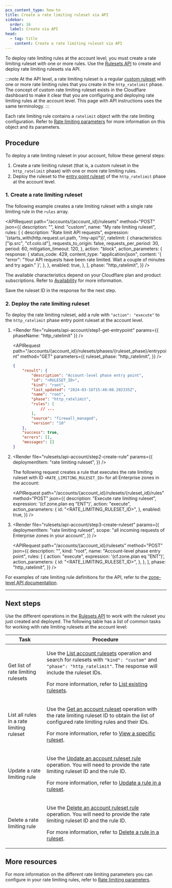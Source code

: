 ```yaml
---
pcx_content_type: how-to
title: Create a rate limiting ruleset via API
sidebar:
  order: 16
  label: Create via API
head:
  - tag: title
    content: Create a rate limiting ruleset via API
---
```



To deploy rate limiting rules at the account level, you must create a rate limiting ruleset with one or more rules. Use the [Rulesets API](/ruleset-engine/rulesets-api/) to create and deploy rate limiting rulesets via API.

:::note
At the API level, a rate limiting ruleset is a regular [custom ruleset](/waf/account/custom-rulesets/) with one or more rate limiting rules that you create in the `http_ratelimit` phase. The concept of custom rate limiting ruleset exists in the Cloudflare dashboard to make it clear that you are configuring and deploying rate limiting rules at the account level. This page with API instructions uses the same terminology.
:::

Each rate limiting rule contains a `ratelimit` object with the rate limiting configuration. Refer to [Rate limiting parameters](/waf/rate-limiting-rules/parameters/) for more information on this object and its parameters.

## Procedure

To deploy a rate limiting ruleset in your account, follow these general steps:

1. Create a rate limiting ruleset (that is, a custom ruleset in the `http_ratelimit` phase) with one or more rate limiting rules.
2. Deploy the ruleset to the [entry point ruleset](/ruleset-engine/about/rulesets/#entry-point-ruleset) of the `http_ratelimit` phase at the account level.

### 1. Create a rate limiting ruleset

The following example creates a rate limiting ruleset with a single rate limiting rule in the `rules` array.

<APIRequest
	path="/accounts/{account_id}/rulesets"
	method="POST"
	json={{
		description: "",
		kind: "custom",
		name: "My rate limiting ruleset",
		rules: [
			{
				description: "Rate limit API requests",
				expression: '(starts_with(http.request.uri.path, "/my-api/"))',
				ratelimit: {
					characteristics: ["ip.src", "cf.colo.id"],
					requests_to_origin: false,
					requests_per_period: 30,
					period: 60,
					mitigation_timeout: 120,
				},
				action: "block",
				action_parameters: {
					response: {
						status_code: 429,
						content_type: "application/json",
						content:
							'{ "error": "Your API requests have been rate limited. Wait a couple of minutes and try again." }',
					},
				},
				enabled: true,
			},
		],
		phase: "http_ratelimit",
	}}
/>

The available characteristics depend on your Cloudflare plan and product subscriptions. Refer to [Availability](/waf/rate-limiting-rules/#availability) for more information.

Save the ruleset ID in the response for the next step.

### 2. Deploy the rate limiting ruleset

To deploy the rate limiting ruleset, add a rule with `"action": "execute"` to the `http_ratelimit` phase entry point ruleset at the account level.

1.  <Render
    	file="rulesets/api-account/step1-get-entrypoint"
    	params={{ phaseName: "http_ratelimit" }}
    />

    <APIRequest
    	path="/accounts/{account_id}/rulesets/phases/{ruleset_phase}/entrypoint"
    	method="GET"
    	parameters={{
    		ruleset_phase: "http_ratelimit",
    	}}
    />

    ```json output {4}
    {
    	"result": {
    		"description": "Account-level phase entry point",
    		"id": "<RULESET_ID>",
    		"kind": "root",
    		"last_updated": "2024-03-16T15:40:08.202335Z",
    		"name": "root",
    		"phase": "http_ratelimit",
    		"rules": [
    			// ...
    		],
    		"source": "firewall_managed",
    		"version": "10"
    	},
    	"success": true,
    	"errors": [],
    	"messages": []
    }
    ```

2.  <Render
    	file="rulesets/api-account/step2-create-rule"
    	params={{
    		deploymentItem: "rate limiting ruleset",
    	}}
    />

    The following request creates a rule that executes the rate limiting ruleset with ID `<RATE_LIMITING_RULESET_ID>` for all Enterprise zones in the account:

    <APIRequest
    	path="/accounts/{account_id}/rulesets/{ruleset_id}/rules"
    	method="POST"
    	json={{
    		description: "Execute rate limiting ruleset",
    		expression: '(cf.zone.plan eq "ENT")',
    		action: "execute",
    		action_parameters: {
    			id: "<RATE_LIMITING_RULESET_ID>",
    		},
    		enabled: true,
    	}}
    />

    <Render file="account-enterprise-zones-only-api" />

3.  <Render
    	file="rulesets/api-account/step3-create-ruleset"
    	params={{
    		deploymentItem: "rate limiting ruleset",
    		scope: "all incoming requests of Enterprise zones in your account",
    	}}
    />

    <APIRequest
    	path="/accounts/{account_id}/rulesets"
    	method="POST"
    	json={{
    		description: "",
    		kind: "root",
    		name: "Account-level phase entry point",
    		rules: [
    			{
    				action: "execute",
    				expression: '(cf.zone.plan eq "ENT")',
    				action_parameters: {
    					id: "<RATE_LIMITING_RULESET_ID>",
    				},
    			},
    		],
    		phase: "http_ratelimit",
    	}}
    />

For examples of rate limiting rule definitions for the API, refer to the [zone-level API documentation](/waf/rate-limiting-rules/create-api/).

---

## Next steps

Use the different operations in the [Rulesets API](/ruleset-engine/rulesets-api/) to work with the ruleset you just created and deployed. The following table has a list of common tasks for working with rate limiting rulesets at the account level:

| Task                                      | Procedure                                                                                                                                                                                                                                         |
| ----------------------------------------- | ------------------------------------------------------------------------------------------------------------------------------------------------------------------------------------------------------------------------------------------------- |
| Get list of rate limiting rulesets        | <p>Use the [List account rulesets][1] operation and search for rulesets with `"kind": "custom"` and `"phase": "http_ratelimit"`. The response will include the ruleset IDs.</p><p>For more information, refer to [List existing rulesets][2].</p> |
| List all rules in a rate limiting ruleset | <p>Use the [Get an account ruleset][3] operation with the rate limiting ruleset ID to obtain the list of configured rate limiting rules and their IDs.</p><p>For more information, refer to [View a specific ruleset][4].</p>                     |
| Update a rate limiting rule               | <p>Use the [Update an account ruleset rule][5] operation. You will need to provide the rate limiting ruleset ID and the rule ID.</p><p>For more information, refer to [Update a rule in a ruleset][6].</p>                                        |
| Delete a rate limiting rule               | <p>Use the [Delete an account ruleset rule][7] operation. You will need to provide the rate limiting ruleset ID and the rule ID.</p><p>For more information, refer to [Delete a rule in a ruleset][8].</p>                                        |

[1]: /api/resources/rulesets/methods/list/
[2]: /ruleset-engine/rulesets-api/view/#list-existing-rulesets
[3]: /api/resources/rulesets/methods/get/
[4]: /ruleset-engine/rulesets-api/view/#view-a-specific-ruleset
[5]: /api/resources/rulesets/subresources/rules/methods/edit/
[6]: /ruleset-engine/rulesets-api/update-rule/
[7]: /api/resources/rulesets/subresources/rules/methods/delete/
[8]: /ruleset-engine/rulesets-api/delete-rule/

## More resources

For more information on the different rate limiting parameters you can configure in your rate limiting rules, refer to [Rate limiting parameters](/waf/rate-limiting-rules/parameters/).
